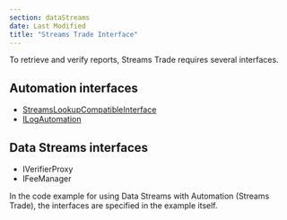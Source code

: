 ```yaml
---
section: dataStreams
date: Last Modified
title: "Streams Trade Interface"
---
```



<DataStreams section="dsNotes" />

To retrieve and verify reports, Streams Trade requires several interfaces.

## Automation interfaces

- [StreamsLookupCompatibleInterface](/chainlink-automation/reference/automation-interfaces#streamslookupcompatibleinterface)
- [ILogAutomation](/chainlink-automation/reference/automation-interfaces#ilogautomation)

## Data Streams interfaces

- IVerifierProxy
- IFeeManager

In the code example for using Data Streams with Automation (Streams Trade), the interfaces are specified in the example itself.

<CodeSample src="samples/DataStreams/StreamsUpkeep.sol" />
